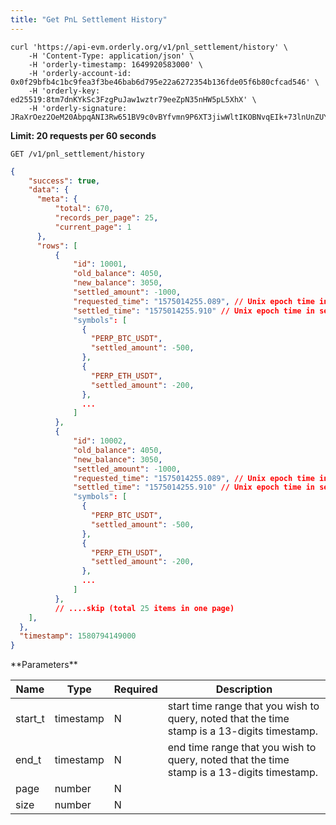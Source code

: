 ```yaml
---
title: "Get PnL Settlement History"
---
```


<RequestExample>

```shell cURL
curl 'https://api-evm.orderly.org/v1/pnl_settlement/history' \
    -H 'Content-Type: application/json' \
    -H 'orderly-timestamp: 1649920583000' \
    -H 'orderly-account-id: 0x0f29bfb4c1bc9fea3f3be46bab6d795e22a6272354b136fde05f6b80cfcad546' \
    -H 'orderly-key: ed25519:8tm7dnKYkSc3FzgPuJaw1wztr79eeZpN35nHW5pL5XhX' \
    -H 'orderly-signature: JRaXrOez2OeM20AbpqANI3Rw651BV9c0vBYfvmn9P6XT3jiwWltIKOBNvqEIk+73lnUnZUYyv2m+M1KIQWmPAA=='
```
</RequestExample>

**Limit: 20 requests per 60 seconds**

`GET /v1/pnl_settlement/history`

<ResponseExample>

```json Response
{
    "success": true,
    "data": {
      "meta": {
          "total": 670,
          "records_per_page": 25,
          "current_page": 1
      },
      "rows": [
          {
              "id": 10001,
              "old_balance": 4050,
              "new_balance": 3050,
              "settled_amount": -1000,
              "requested_time": "1575014255.089", // Unix epoch time in seconds
              "settled_time": "1575014255.910" // Unix epoch time in seconds
              "symbols": [
                {
                  "PERP_BTC_USDT",
                  "settled_amount": -500,
                },
                {
                  "PERP_ETH_USDT",
                  "settled_amount": -200,
                },
                ...
              ]
          },
          {
              "id": 10002,
              "old_balance": 4050,
              "new_balance": 3050,
              "settled_amount": -1000,
              "requested_time": "1575014255.089", // Unix epoch time in seconds
              "settled_time": "1575014255.910" // Unix epoch time in seconds
              "symbols": [
                {
                  "PERP_BTC_USDT",
                  "settled_amount": -500,
                },
                {
                  "PERP_ETH_USDT",
                  "settled_amount": -200,
                },
                ...
              ]
          },
          // ....skip (total 25 items in one page)
    ],
  },
  "timestamp": 1580794149000
}
```
</ResponseExample>
**Parameters**

| Name    | Type      | Required | Description                                                     |
|---------|-----------|----------| ----------------------------------------------------------------|
| start_t | timestamp | N        | start time range that you wish to query, noted that the time stamp is a 13-digits timestamp.       |
| end_t   | timestamp | N        | end time range that you wish to query, noted that the time stamp is a 13-digits timestamp.           |
| page    | number    | N        |                                                                 |
| size    | number    | N        |                                                                 |


